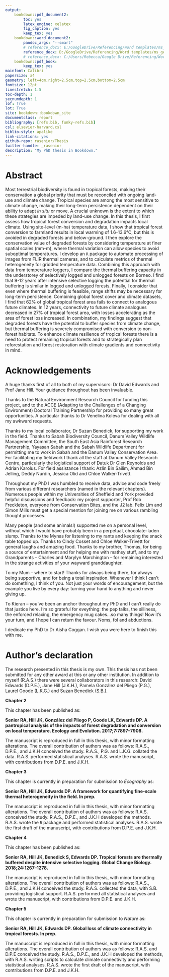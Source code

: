 ```yaml
---
output:
    bookdown::pdf_document2:
        toc: yes
        latex_engine: xelatex
        fig_caption: yes
        keep_tex: yes
    bookdown::word_document2:
        pandoc_args: "--smart"
        # reference_docx: E:/GoogleDrive/Referencing/Word templates/ms_general.docx
        reference_docx: D:/GoogleDrive/Referencing/Word templates/ms_general.docx
        # reference_docx: C:/Users/Rebecca/Google Drive/Referencing/Word templates/ms_general.docx
    bookdown::pdf_book:
        keep_tex: yes
mainfont: Calibri
papersize: a4
geometry: left=4cm,right=2.5cm,top=2.5cm,bottom=2.5cm
fontsize: 12pt
linestretch: 1.5
toc-depth: 1
secnumdepth: 1
lof: True
lot: True
site: bookdown::bookdown_site
documentclass: report
bibliography: [refs.bib, funky-refs.bib]
csl: elsevier-harvard.csl
biblio-style: apalike
link-citations: yes
github-repo: rasenior/Thesis
twitter-handle: _rasenior
description: "My PhD thesis in Bookdown."
---
```


# Abstract {-}

Most terrestrial biodiversity is found in tropical forests, making their conservation a global priority that must be reconciled with ongoing land-use and climate change. Tropical species are among the most sensitive to climate change, making their long-term persistence dependent on their ability to adapt *in situ* or move. A crucial unknown is the extent to which these strategies are impeded by land-use change. In this thesis, I first assess how tropical forest conversion and degradation impacts local climate. Using site-level (m-ha) temperature data, I show that tropical forest conversion to farmland results in local warming of 1.6-13.6&deg;C, but this is avoided in degraded forests and below-ground. I then explore the conservation value of degraded forests by considering temperature at finer spatial scales (mm-m), where thermal variation can allow species to avoid suboptimal temperatures. I develop an `R` package to automate processing of images from FLIR thermal cameras, and to calculate metrics of thermal heterogeneity for gridded temperature data. Combining this approach with data from temperature loggers, I compare the thermal buffering capacity in the understorey of selectively logged and unlogged forests on Borneo. I find that 9-12 years after intensive selective logging the potential for thermal buffering is similar in logged and unlogged forests. Finally, I consider that even where thermal buffering is feasible, range shifts may be necessary for long-term persistence. Combining global forest cover and climate datasets, I find that 62% of global tropical forest area fails to connect to analogous future climates. In 12 years, connectivity to future climate analogues decreased in 27% of tropical forest area, with losses accelerating as the area of forest loss increased. In combination, my findings suggest that degraded forests have the potential to buffer species from climate change, but thermal buffering is severely compromised with conversion to non-forest habitats. To enhance climate resilience of tropical forests there is a need to protect remaining tropical forests and to strategically plan reforestation and forest restoration with climate gradients and connectivity in mind.

\pagebreak

# Acknowledgements {-}

A huge thanks first of all to both of my supervisors: Dr David Edwards and Prof Jane Hill. Your guidance throughout has been invaluable.

Thanks to the Natural Environment Research Council for funding this project, and to the ACCE (Adapting to the Challenges of a Changing Environment) Doctoral Training Partnership for providing so many great opportunities. A particular thanks to Dr Venelina Koleva for dealing with all my awkward requests.

Thanks to my local collaborator, Dr Suzan Benedick, for supporting my work in the field. Thanks to Sabah Biodiversity Council, Danum Valley Wildlife Management Committee, the South East Asia Rainforest Research Partnership, Yayasan Sabah and the Sabah Wildlife Department for permitting me to work in Sabah and the Danum Valley Conservation Area. For facilitating my fieldwork I thank all the staff at Danum Valley Research Centre, particularly the logistical support of Datuk Dr Glen Reynolds and Adrian Karolus. For field assistance I thank: Azlin Bin Sailim, Ahmad Bin Jelling, Deddy Nurdin, Jessica Olid and Chloe Walker-Trivett. 

Throughout my PhD I was humbled to receive data, advice and code freely from various different researchers (named in the relevant chapters). Numerous people within my Universities of Sheffield and York provided helpful discussions and feedback: my project supporter, Prof Rob Freckleton, everyone from Conservation Bites, and the J2 lab. Felix Lim and Simon Mills must get a special mention for joining me on various rambling thought processes.

Many people (and some animals!) supported me on a personal level, without which I would have probably been in a perpetual, chocolate-laden slump. Thanks to the Mynas for listening to my rants and keeping the snack table topped up. Thanks to Cindy Cosset and Chloe Walker-Trivett for general laughs and amazing food. Thanks to my brother, Thomas, for being a source of entertainment and for helping me with mathsy stuff, and to my Grandparents -- Charles and Marylyn Marchington -- for remaining interested in the strange activities of your wayward granddaughter. 

\begin{figure}[H]
\centering
\includegraphics[angle=270,origin=c, height=10cm]{pics/doggies.jpg}
\caption*{For unconditional love and the best cuddles a human could ask for, I am grateful to my beautiful doggies: Ruby (left) and Teddy (right).}
\end{figure}

To my Mum -- where to start! Thanks for always being there, for always being supportive, and for being a total inspiration. Whenever I think I can't do something, I think of you. Not just your words of encouragement, but the example you live by every day: turning your hand to anything and never giving up.

To Kieran -- you've been an anchor throughout my PhD and I can't really do that justice here. I'm so grateful for eveything: the pep talks, the silliness, the enforced relaxing, the emergency mug cakes...so many things! Now it's your turn, and I hope I can return the favour. Noms, fol and abductions.  

I dedicate my PhD to Dr Aisha Coggan. I wish you were here to finish this with me.

\pagebreak

# Author's declaration {-}

The research presented in this thesis is my own. This thesis has not been submitted for any other award at this or any other institution. In addition to myself (R.A.S.) there were several collaborators in this research: David Edwards (D.P.E.), Jane Hill (J.K.H.), Pamela González del Pliego (P.G.), Laurel Goode (L.K.G.) and Suzan Benedick (S.B.).

**Chapter 2**

This chapter has been published as:

**Senior RA, Hill JK, González del Pliego P, Goode LK, Edwards DP. A pantropical analysis of the impacts of forest degradation and conversion on local temperature. Ecology and Evolution. 2017;7:7897–7908.**

The manuscript is reproduced in full in this thesis, with minor formatting alterations. The overall contribution of authors was as follows: R.A.S., D.P.E., and J.K.H conceived the study. R.A.S., P.G. and L.K.G. collated the data. R.A.S. performed statistical analyses. R.A.S. wrote the manuscript, with contributions from D.P.E. and J.K.H.

**Chapter 3**

This chapter is currently in preparation for submission to *Ecography* as:

**Senior RA, Hill JK, Edwards DP. A framework for quantifying fine-scale thermal heterogeneity in the field. In prep.**

The manuscript is reproduced in full in this thesis, with minor formatting alterations. The overall contribution of authors was as follows: R.A.S. conceived the study. R.A.S., D.P.E., and J.K.H developed the methods. R.A.S. wrote the `R` package and performed statistical analyses. R.A.S. wrote the first draft of the manuscript, with contributions from D.P.E. and J.K.H.

**Chapter 4**

This chapter has been published as:

**Senior RA, Hill JK, Benedick S, Edwards DP. Tropical forests are thermally buffered despite intensive selective logging. Global Change Biology. 2018;24:1267–1278.**

The manuscript is reproduced in full in this thesis, with minor formatting alterations. The overall contribution of authors was as follows: R.A.S., D.P.E., and J.K.H conceived the study. R.A.S. collected the data, with  S.B. providing logistical support. R.A.S. performed all statistical analyses and wrote the manuscript, with contributions from D.P.E. and J.K.H.

**Chapter 5**

This chapter is currently in preparation for submission to *Nature* as: 

**Senior RA, Hill JK, Edwards DP. Global loss of climate connectivity in tropical forests. In prep.**

The manuscript is reproduced in full in this thesis, with minor formatting alterations. The overall contribution of authors was as follows: R.A.S. and D.P.E conceived the study. R.A.S., D.P.E., and J.K.H developed the methods, with R.A.S. writing scripts to calculate climate connectivity and performing statistical analyses. R.A.S. wrote the first draft of the manuscript, with contributions from D.P.E. and J.K.H.

\pagebreak

